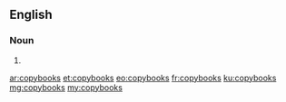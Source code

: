 ==English==

===Noun===
{{head|en}}

# {{plural of|copybook}}

[[ar:copybooks]]
[[et:copybooks]]
[[eo:copybooks]]
[[fr:copybooks]]
[[ku:copybooks]]
[[mg:copybooks]]
[[my:copybooks]]